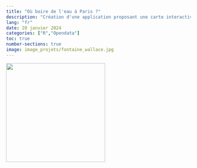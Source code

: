```yaml
---
title: "Où boire de l'eau à Paris ?"
description: "Création d'une application proposant une carte interactive des points d'eau publics à Paris."
lang: "fr"
date: 20 janvier 2024
categories: ["R","Opendata"]
toc: true
number-sections: true
image: image_projets/fontaine_wallace.jpg
---
```


![](image_projets/fontaine_wallace.jpg){fig-align="center" width="270"}
